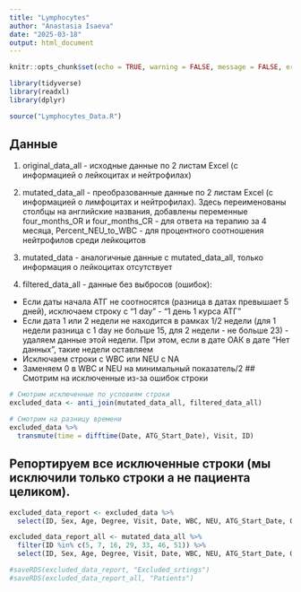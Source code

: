 ```yaml
---
title: "Lymphocytes"
author: "Anastasia Isaeva"
date: "2025-03-18"
output: html_document
---
```


```r
knitr::opts_chunk$set(echo = TRUE, warning = FALSE, message = FALSE, error = FALSE)

library(tidyverse)
library(readxl)
library(dplyr)

source("Lymphocytes_Data.R")

```



## Данные

1) original_data_all - исходные данные по 2 листам Excel (с информацией о лейкоцитах и нейтрофилах)

2) mutated_data_all - преобразованные данные по 2 листам Excel (с информацией о лимфоцитах и нейтрофилах). Здесь переименованы столбцы на английские названия, добавлены переменные four_months_OR и  four_months_CR - для ответа на терапию за 4 месяца, Percent_NEU_to_WBC - для процентного соотношения нейтрофилов среди лейкоцитов

3) mutated_data - аналогичные данные с mutated_data_all, только информация о лейкоцитах отсутствует

4) filtered_data_all - данные без выбросов (ошибок):
- Если даты начала АТГ не соотносятся (разница в датах превышает 5 дней), исключаем строку с "1 day" - "1 день 1 курса АТГ"
- Если дата 1 или 2 недели не находится в рамках 1/2 недели (для 1 недели разница с 1 day не больше 15, для 2 недели - не больше 23) - удаляем данные этой недели. При этом, если в дате ОАК в дате "Нет данных", такие недели оставляем
- Исключаем строки с WBC или NEU с NA
- Заменяем 0 в WBC и NEU на минимальный показатель/2
## Смотрим на исключенные из-за ошибок строки

```r

# Смотрим исключенные по условиям строки
excluded_data <- anti_join(mutated_data_all, filtered_data_all)

# Смотрим на разницу времени
excluded_data %>% 
  transmute(time = difftime(Date, ATG_Start_Date), Visit, ID)


```

## Репортируем все исключенные строки (мы исключили только строки а не пациента целиком). 


```r

excluded_data_report <- excluded_data %>% 
  select(ID, Sex, Age, Degree, Visit, Date, WBC, NEU, ATG_Start_Date, OR, OR_Date, CR, CR_Date)

excluded_data_report_all <- mutated_data_all %>% 
  filter(ID %in% c(5, 7, 16, 29, 33, 46, 51)) %>% 
  select(ID, Sex, Age, Degree, Visit, Date, WBC, NEU, ATG_Start_Date, OR, OR_Date, CR, CR_Date)

#saveRDS(excluded_data_report, "Excluded_srtings")
#saveRDS(excluded_data_report_all, "Patients")
```


